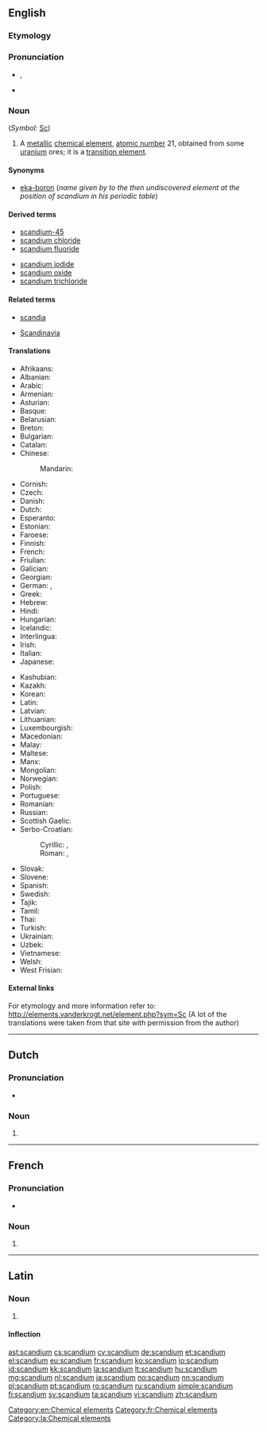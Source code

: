 {{also|Scandium}}
==English==
{{elements|Sc|calcium|Ca|titanium|Ti}}

===Etymology===
{{suffix|Scandia|ium}}

===Pronunciation===
* {{IPA|/ˈskændiəm/}}, {{X-SAMPA|/"sk{ndi@m/}}
* {{audio|En-us-scandium.ogg|Audio (US)}}

===Noun===
{{wikipedia}}
{{en-noun|-}} (''Symbol'': [[Sc]])

# A [[metallic]] [[chemical element]], [[atomic number]] 21, obtained from some [[uranium]] ores; it is a [[transition element]].

====Synonyms====
* [[eka-boron]] (''name given by {{w|Dmitri Mendeleev}} to the then undiscovered element at the position of scandium in his periodic table'')

====Derived terms====
{{der-top}}
* [[scandium-45]]
* [[scandium chloride]]
* [[scandium fluoride]]
{{der-mid}}
* [[scandium iodide]]
* [[scandium oxide]]
* [[scandium trichloride]]
{{der-bottom}}

====Related terms====
{{rel-top}}
* [[scandia]]
{{rel-mid}}
* [[Scandinavia]]
{{rel-bottom}}

====Translations====
{{trans-top|chemical element}}
* Afrikaans: {{t-|af|skandium}}
* Albanian: {{t-|sq|skandium}}
* Arabic: {{t-|ar|سكانديوم|tr=sakándiyum|m}}
* Armenian: {{t-|hy|սկանդիում|tr=skandium}}
* Asturian: {{t+|ast|escandiu|m}}
* Basque: {{t+|eu|eskandio}}
* Belarusian: {{t-|be|скандый|tr=skándyj|m}}
* Breton: {{t-|br|skandiom}}
* Bulgarian: {{t-|bg|скандий|m|tr=skándij}}
* Catalan: {{t-|ca|escandi|m}}
* Chinese:
*: Mandarin: {{t|cmn|鈧|tr=kàng}}
* Cornish: {{t-|kw|scandyum}}
* Czech: {{t+|cs|skandium}}
* Danish: {{t-|da|skandium}}
* Dutch: {{t+|nl|scandium|n}}
* Esperanto: {{t+|eo|skandio}}
* Estonian: {{t-|et|skandium}}
* Faroese: {{t-|fo|skandium}}
* Finnish: {{t+|fi|skandium}}
* French: {{t+|fr|scandium|m}}
* Friulian: {{tø|fur|scandi}}
* Galician: {{t+|gl|escandio|m}}
* Georgian: {{t-|ka|სკანდიუმი|tr=skandiumi}}
* German: {{t-|de|Skandium|n}}, {{t+|de|Scandium|n}}
* Greek: {{t-|el|σκάνdιο|n|tr=skándio}}
* Hebrew: {{t+|he|סקנדיום|tr=skandium}}
* Hindi: {{t-|hi|स्तोकातु|tr=stokaatu|sc=Deva}}
* Hungarian: {{t+|hu|szkandium}}
* Icelandic: {{t+|is|skandín}}
* Interlingua: {{t-|ia|scandium}}
* Irish: {{t+|ga|scaindiam}}
* Italian: {{t+|it|scandio|m}}
* Japanese: {{t+|ja|スカンジウム|tr=sukanjiumu}}
{{trans-mid}}
* Kashubian: {{t-|csb|skónd}}
* Kazakh: {{t-|kk|скандий|tr=skandij|sc=Cyrl}}
* Korean: {{t+|ko|스칸듐|tr=seukandyum}}
* Latin: {{t+|la|scandium|n}}
* Latvian: {{t-|lv|skandijs}}
* Lithuanian: {{t+|lt|skandis}}
* Luxembourgish: {{t-|lb|Skandium}}
* Macedonian: {{t-|mk|скандиум|tr=skándium|m}}
* Malay: {{t-|ms|skandium}}
* Maltese: {{t-|mt|skandju}}
* Manx: {{t-|gv|scandjum}}
* Mongolian: {{t-|mn|сканди}}
* Norwegian: {{t+|no|scandium}}
* Polish: {{t+|pl|skand|m}}
* Portuguese: {{t+|pt|escândio|m}}
* Romanian: {{t+|ro|scandiu|n}}
* Russian: {{t+|ru|скандий|m|tr=skándij}}
* Scottish Gaelic: {{t-|gd|scaindiam}}
* Serbo-Croatian:
*: Cyrillic: {{t-|sh|скандиj|m}}, {{t-|sh|скандиjум|m}}
*: Roman: {{t-|sh|skandij|m}}, {{t-|sh|skandijum|m}}
* Slovak: {{t-|sk|skandium}}
* Slovene: {{t+|sl|skandij}}
* Spanish: {{t+|es|escandio|m}}
* Swedish: {{t+|sv|skandium|n}}
* Tajik: {{t-|tg|skandi'}}
* Tamil: {{t-|ta|ஸ்கண்டியம்|tr=skaņţiyam}}
* Thai: {{t-|th|สแคนเดียม|tr=sakhaendiam}}
* Turkish: {{t+|tr|skandiyum}}
* Ukrainian: {{t-|uk|скандiй|tr=skándij|m}}
* Uzbek: {{t-|uz|скандий|tr=skandiy|sc=Cyrl}}
* Vietnamese: {{t-|vi|scandi}}
* Welsh: {{t+|cy|scandiwm}}
* West Frisian: {{t-|fy|scandium}}
{{trans-bottom}}

====External links====
For etymology and more information refer to:
http://elements.vanderkrogt.net/element.php?sym=Sc
(A lot of the translations were taken from that site with permission from the author)

[[Category:en:Chemical elements]]

----

==Dutch==
{{wikipedia|lang=nl}}
{{elements|Sc|calcium|Ca|titanium|Ti|lang=nl}}

===Pronunciation===
* {{audio|Nl-scandium.ogg|Audio}}

===Noun===
{{nl-noun|n|-|-}}

# {{l|en|scandium}}

----

==French==
{{wikipedia|lang=fr}}

===Pronunciation===
* {{IPA|lang=fr|/skɑ̃.djɔm/}}

===Noun===
{{fr-noun-unc|m}}

# {{l|en|scandium}}

[[Category:fr:Chemical elements]]

----

==Latin==
{{wikipedia|lang=la}}

===Noun===
{{la-noun|scandium|scandii|scandiī|n|second}}

# {{l|en|scandium}}

====Inflection====
{{la-decl-2nd-N|scandi}}

[[Category:la:Chemical elements]]

[[ast:scandium]]
[[cs:scandium]]
[[cy:scandium]]
[[de:scandium]]
[[et:scandium]]
[[el:scandium]]
[[eu:scandium]]
[[fr:scandium]]
[[ko:scandium]]
[[io:scandium]]
[[id:scandium]]
[[kk:scandium]]
[[la:scandium]]
[[lt:scandium]]
[[hu:scandium]]
[[mg:scandium]]
[[nl:scandium]]
[[ja:scandium]]
[[no:scandium]]
[[nn:scandium]]
[[pl:scandium]]
[[pt:scandium]]
[[ro:scandium]]
[[ru:scandium]]
[[simple:scandium]]
[[fi:scandium]]
[[sv:scandium]]
[[ta:scandium]]
[[vi:scandium]]
[[zh:scandium]]